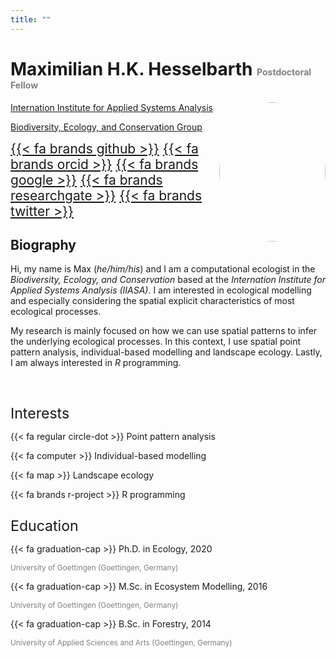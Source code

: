 ```yaml
---
title: ""
---
```


# Maximilian H.K. Hesselbarth <span style="color:grey;font-size:50%;"> Postdoctoral Fellow </span>

<img src="images/portrait.jpg" style="width:170px; height:223px; border-radius:50%; float:right;">

[Internation Institute for Applied Systems Analysis](https://iiasa.ac.at/)

[Biodiversity, Ecology, and Conservation Group](https://iiasa.ac.at/programs/bnr/bec)

<span style="font-size:150%"> [{{< fa brands github >}}](https://github.com/mhesselbarth) </span>
<span style="font-size:150%"> [{{< fa brands orcid >}}](https://orcid.org/0000-0003-1125-9918) </span>
<span style="font-size:150%"> [{{< fa brands google >}}](https://scholar.google.com/citations?hl=en&user=PNMHIXAAAAAJ) </span>
<span style="font-size:150%"> [{{< fa brands researchgate >}}](https://www.researchgate.net/profile/Maximilian_Hesselbarth) </span>
<span style="font-size:150%"> [{{< fa brands twitter >}}](https://twitter.com/mhkhesselbarth) </span>

## Biography

Hi, my name is Max (_he/him/his_) and I am a computational ecologist in the _Biodiversity, Ecology, and Conservation_ based at the _Internation Institute for Applied Systems Analysis (IIASA)_. I am interested in ecological modelling and especially considering the spatial explicit characteristics of most ecological processes.

My research is mainly focused on how we can use spatial patterns to infer the underlying ecological processes. In this context, I use spatial point pattern analysis, individual-based modelling and landscape ecology. Lastly, I am always interested in _R_ programming.

<br>

<div class="row">
  <div class="column">
  
  <span style="font-size:165%"> Interests 
    
  {{< fa regular circle-dot >}} Point pattern analysis
  
  {{< fa computer >}} Individual-based modelling
    
  {{< fa map >}} Landscape ecology
    
  {{< fa brands r-project >}} R programming
  
  </div>
  
  <div class="column">
  
  <span style="font-size:165%"> Education 

  {{< fa graduation-cap >}} Ph.D. in Ecology, 2020 
  
  <span style="color:grey;font-size:85%"> University of Goettingen (Goettingen, Germany) </span>

  {{< fa graduation-cap >}} M.Sc. in Ecosystem Modelling, 2016 
  
  <span style="color:grey;font-size:85%"> University of Goettingen (Goettingen, Germany) </span>

  {{< fa graduation-cap >}} B.Sc. in Forestry, 2014 
  
  <span style="color:grey;font-size:85%"> University of Applied Sciences and Arts (Goettingen, Germany) </span>

  </div>
</div>
